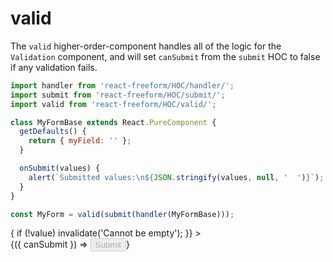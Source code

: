 
<Meta title="HOC|valid" />

# valid

The `valid` higher-order-component handles all of the logic for the `Validation`
component, and will set `canSubmit` from the `submit` HOC to false if any
validation fails.

```jsx
import handler from 'react-freeform/HOC/handler/';
import submit from 'react-freeform/HOC/submit/';
import valid from 'react-freeform/HOC/valid/';

class MyFormBase extends React.PureComponent {
  getDefaults() {
    return { myField: '' };
  }

  onSubmit(values) {
    alert(`Submitted values:\n${JSON.stringify(values, null, '  ')}`);
  }
}

const MyForm = valid(submit(handler(MyFormBase)));
```

<Preview>
  <Story name="default">
    <MyForm>
      <Validation
        name="myField"
        rules={(value, invalidate) => { if (!value) invalidate('Cannot be empty'); }}
      >
        <Field />
      </Validation>
      <br />
      <WithSubmit>
        {({ canSubmit }) => <input type="submit" disabled={!canSubmit} />}
      </WithSubmit>
    </MyForm>
  </Story>
</Preview>
